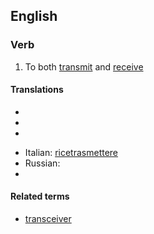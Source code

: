==English==

===Verb===
{{en-verb|transceiv|ing}}

# {{context|of a communications device}} To both [[transmit]] and [[receive]]

====Translations====
{{trans-top}}
* {{trreq|Chinese}}
* {{trreq|French}}
* {{trreq|German}}
{{trans-mid}}
* Italian: [[ricetrasmettere]]
* Russian: {{t|ru|передавать и получать|tr=peredavát’ i polučát’|sc=Cyrl}}
* {{trreq|Spanish}}
{{trans-bottom}}

====Related terms====
* [[transceiver]]